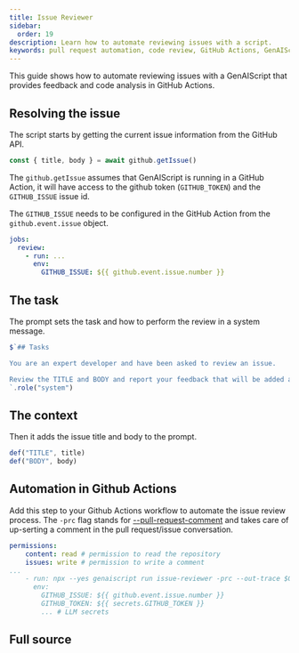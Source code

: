 ```yaml
---
title: Issue Reviewer
sidebar:
  order: 19
description: Learn how to automate reviewing issues with a script.
keywords: pull request automation, code review, GitHub Actions, GenAIScript reviewer, PR feedback
---
```


This guide shows how to automate reviewing issues 
with a GenAIScript that provides feedback and code analysis in GitHub Actions.

## Resolving the issue

The script starts by getting the current issue information from the GitHub API.

```js title="issue-reviewer.genai.mjs"
const { title, body } = await github.getIssue()
```

The `github.getIssue` assumes that GenAIScript is running in a GitHub Action, 
it will have access to the github token (`GITHUB_TOKEN`) and the `GITHUB_ISSUE` issue id.

The `GITHUB_ISSUE` needs to be configured in the GitHub Action from the `github.event.issue` object.

```yaml title="github-action.yml" "GITHUB_ISSUE: ${{ github.event.issue.number }}" wrap
jobs:
  review:
    - run: ...
      env:
        GITHUB_ISSUE: ${{ github.event.issue.number }}
```


## The task

The prompt sets the task and how to perform the review in a system message.

```js title="issue-reviewer.genai.mts" wrap
$`## Tasks

You are an expert developer and have been asked to review an issue. 

Review the TITLE and BODY and report your feedback that will be added as a comment to the issue.
`.role("system")
```

## The context

Then it adds the issue title and body to the prompt.

```js title="issue-reviewer.genai.mts" wrap
def("TITLE", title)
def("BODY", body)
```

## Automation in Github Actions

Add this step to your Github Actions workflow to automate the issue review process.
The `-prc` flag stands for [--pull-request-comment](/genaiscript/reference/cli/run#pull-requests)
and takes care of up-serting a comment in the pull request/issue conversation.

```yaml wrap
permissions:
    content: read # permission to read the repository
    issues: write # permission to write a comment
...
    - run: npx --yes genaiscript run issue-reviewer -prc --out-trace $GITHUB_STEP_SUMMARY
      env:
        GITHUB_ISSUE: ${{ github.event.issue.number }}
        GITHUB_TOKEN: ${{ secrets.GITHUB_TOKEN }}
        ... # LLM secrets
```

## Full source

<Code code={importedCode} wrap={true} lang="js" title="issue-reviewer.genai.mjs" />
